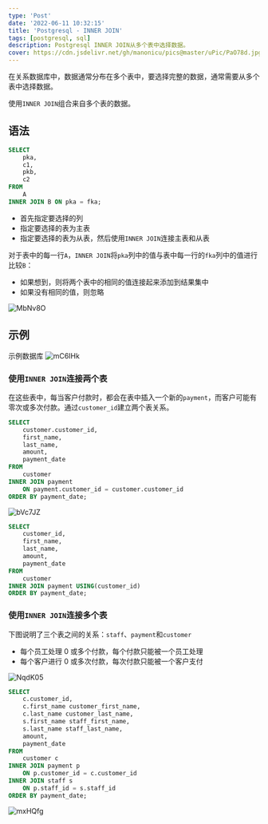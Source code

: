 ```yaml
---
type: 'Post'
date: '2022-06-11 10:32:15'
title: 'Postgresql - INNER JOIN'
tags: [postgresql, sql]
description: Postgresql INNER JOIN从多个表中选择数据。
cover: https://cdn.jsdelivr.net/gh/manonicu/pics@master/uPic/PaO78d.jpg
---
```


在关系数据库中，数据通常分布在多个表中，要选择完整的数据，通常需要从多个表中选择数据。

使用`INNER JOIN`组合来自多个表的数据。

## 语法

```sql
SELECT
	pka,
	c1,
	pkb,
	c2
FROM
	A
INNER JOIN B ON pka = fka;
```

- 首先指定要选择的列
- 指定要选择的表为主表
- 指定要选择的表为从表，然后使用`INNER JOIN`连接主表和从表

对于表中的每一行`A`，`INNER JOIN`将`pka`列中的值与表中每一行的`fka`列中的值进行比较`B`：

- 如果想到，则将两个表中的相同的值连接起来添加到结果集中
- 如果没有相同的值，则忽略

![MbNv8O](https://cdn.jsdelivr.net/gh/manonicu/pics@master/uPic/MbNv8O.jpg)

## 示例

示例数据库
![mC6IHk](https://cdn.jsdelivr.net/gh/manonicu/pics@master/uPic/mC6IHk.jpg)

### 使用`INNER JOIN`连接两个表

在这些表中，每当客户付款时，都会在表中插入一个新的`payment`，而客户可能有零次或多次付款。通过`customer_id`建立两个表关系。

```sql
SELECT
	customer.customer_id,
	first_name,
	last_name,
	amount,
	payment_date
FROM
	customer
INNER JOIN payment
    ON payment.customer_id = customer.customer_id
ORDER BY payment_date;
```

![bVc7JZ](https://cdn.jsdelivr.net/gh/manonicu/pics@master/uPic/bVc7JZ.jpg)

```sql
SELECT
	customer_id,
	first_name,
	last_name,
	amount,
	payment_date
FROM
	customer
INNER JOIN payment USING(customer_id)
ORDER BY payment_date;
```

### 使用`INNER JOIN`连接多个表

下图说明了三个表之间的关系：`staff`、`payment`和`customer`

- 每个员工处理 0 或多个付款，每个付款只能被一个员工处理
- 每个客户进行 0 或多次付款，每次付款只能被一个客户支付

![NqdK05](https://cdn.jsdelivr.net/gh/manonicu/pics@master/uPic/NqdK05.jpg)

```sql
SELECT
	c.customer_id,
	c.first_name customer_first_name,
	c.last_name customer_last_name,
	s.first_name staff_first_name,
	s.last_name staff_last_name,
	amount,
	payment_date
FROM
	customer c
INNER JOIN payment p
    ON p.customer_id = c.customer_id
INNER JOIN staff s
    ON p.staff_id = s.staff_id
ORDER BY payment_date;
```

![mxHQfg](https://cdn.jsdelivr.net/gh/manonicu/pics@master/uPic/mxHQfg.jpg)
